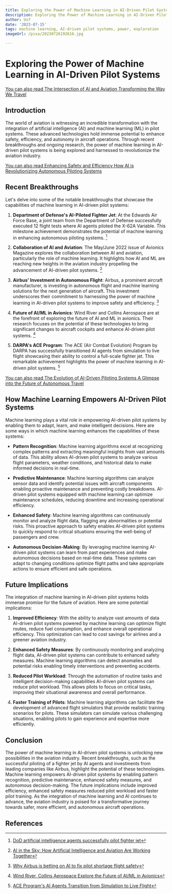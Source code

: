 ```yaml
---
title: Exploring the Power of Machine Learning in AI-Driven Pilot Systems
description: Exploring the Power of Machine Learning in AI-Driven Pilot Systems
author: Usf
date: '2023-07-15'
tags: machine learning, AI-driven pilot systems, power, exploration
imageUrl: /pixa/20230726192616.jpg

---
```

# Exploring the Power of Machine Learning in AI-Driven Pilot Systems

[You can also read The Intersection of  AI and  Aviation Transforming the Way We Travel](The%20Intersection%20of%20AI%20and%20Aviation%20Transforming%20the%20Way%20We%20Travel)


## Introduction

The world of aviation is witnessing an incredible transformation with the integration of artificial  intelligence (AI) and machine learning (ML) in pilot systems. These advanced technologies  hold immense  potential to enhance safety, efficiency, and autonomy in aircraft operations. Through recent  breakthroughs and  ongoing research, the power of machine learning in AI-driven pilot systems is being explored and harnessed to revolutionize the aviation industry.

[You can also read Enhancing Safety  and Efficiency  How  AI is  Revolutionizing Autonomous Piloting Systems](Enhancing%20Safety%20and%20Efficiency%20How%20AI%20is%20Revolutionizing%20Autonomous%20Piloting%20Systems)


## Recent Breakthroughs

Let's delve into some of the  notable  breakthroughs that showcase  the capabilities of machine learning in AI-driven pilot systems:

1.  **Department of  Defense's AI-Piloted Fighter Jet**: At the Edwards Air Force Base,  a joint  team from the Department of Defense successfully executed 12 flight tests where AI agents piloted the  X-62A Variable. This milestone achievement demonstrates the potential of machine learning in enhancing autonomous piloting systems. [^1^]

2. **Collaboration of AI and Aviation**: The May/June 2022 issue of Avionics  Magazine explores the collaboration between AI and aviation, particularly the  role of machine learning. It highlights how AI  and ML are reaching new heights in the aviation industry propelling the  advancement of AI-driven pilot systems. [^2^]

3. **Airbus' Investment in Autonomous Flight**: Airbus, a prominent aircraft manufacturer, is investing in autonomous flight and machine learning solutions for the  next generation of aircraft. This investment  underscores their commitment to harnessing the power of machine learning in AI-driven pilot systems to improve safety and efficiency.  [^3^]

4. **Future  of  AI/ML  in Avionics**: Wind River and Collins Aerospace are at the  forefront of exploring the future of AI and ML in avionics. Their research focuses on the potential of these technologies to bring significant changes to aircraft cockpits and enhance AI-driven pilot systems. [^4^]

5. **DARPA's ACE  Program**: The ACE (Air Combat Evolution) Program by DARPA  has successfully transitioned AI agents  from simulation to live flight  showcasing their ability to control a full-scale fighter jet. This remarkable achievement highlights the power of machine learning in AI-driven pilot systems. [^5^]

[You can also read The Evolution of AI-Driven Piloting Systems A Glimpse into the Future of Autonomous Travel](The%20Evolution%20of%20AI-Driven%20Piloting%20Systems%20A%20Glimpse%20into%20the%20Future%20of%20Autonomous%20Travel)


## How Machine Learning  Empowers AI-Driven Pilot Systems

Machine  learning plays a vital  role in empowering AI-driven pilot systems by enabling them to adapt, learn, and make intelligent decisions. Here are some ways in  which machine learning enhances the  capabilities of these systems:

- **Pattern Recognition**: Machine learning algorithms  excel at recognizing complex patterns and extracting meaningful insights from vast amounts of data.  This ability allows  AI-driven pilot systems to analyze various  flight parameters, weather conditions, and historical data to make informed  decisions in real-time.

- **Predictive  Maintenance**: Machine learning algorithms can analyze sensor data  and identify potential issues with aircraft components  enabling  proactive maintenance and preventing costly breakdowns. AI-driven pilot systems equipped with machine learning can optimize maintenance schedules, reducing downtime and increasing operational efficiency.

- **Enhanced Safety**: Machine learning algorithms can continuously  monitor and analyze flight data,  flagging any abnormalities or potential risks.  This  proactive approach to safety enables AI-driven pilot systems to quickly  respond to critical situations ensuring the well-being of passengers and crew.

- **Autonomous Decision-Making**: By leveraging machine learning AI-driven pilot  systems can learn from past experiences and make autonomous decisions based on real-time data. These systems can adapt to changing conditions optimize flight paths and take appropriate actions to ensure efficient and safe operations.

## Future Implications

The integration  of  machine learning in AI-driven pilot  systems holds immense promise for the future of aviation. Here are some potential implications:

1. **Improved Efficiency**: With the ability to analyze vast  amounts of data AI-driven pilot systems powered by machine learning can optimize flight routes, reduce fuel consumption, and  enhance overall operational efficiency. This optimization can lead to  cost savings for  airlines and a greener aviation industry.

2. **Enhanced Safety Measures**:  By continuously  monitoring and analyzing flight data, AI-driven  pilot systems can contribute to  enhanced safety measures. Machine learning algorithms can detect anomalies and potential risks enabling timely  interventions and  preventing accidents.

3. **Reduced Pilot Workload**: Through the  automation of routine tasks  and  intelligent decision-making capabilities AI-driven pilot systems can reduce pilot workload. This allows pilots to focus on critical  tasks, improving  their situational awareness and overall performance.

4. **Faster Training of Pilots**: Machine learning algorithms can facilitate the development of advanced flight  simulators that provide realistic training scenarios for pilots. These simulators can simulate various challenging situations, enabling pilots to  gain  experience  and expertise more efficiently.

## Conclusion

The power of machine learning in AI-driven pilot systems  is unlocking  new possibilities in the aviation industry. Recent breakthroughs, such as the successful piloting of a fighter jet by AI agents and investments from leading companies like Airbus, highlight the potential of  these technologies. Machine learning empowers AI-driven pilot systems by enabling pattern  recognition, predictive maintenance, enhanced safety measures, and autonomous  decision-making. The future implications include improved efficiency, enhanced safety measures reduced pilot workload and  faster pilot training. As the integration of machine learning and AI continues to  advance, the aviation industry is poised for a transformative journey  towards safer, more  efficient, and autonomous aircraft operations.

## References

[^1^]: [DoD artificial intelligence agents successfully pilot  fighter jet](https://www.edwards.af.mil/News/Article/3297083/dod-artificial-intelligence-agents-successfully-pilot-fighter-jet/)
[^2^]: [AI in the Sky: How Artificial Intelligence  and Aviation Are Working Together](https://interactive.aviationtoday.com/avionicsmagazine/may-june-2022/ai-in-the-sky-how-artificial-intelligence-and-aviation-are-working-together/)
[^3^]: [Why Airbus is betting  on  AI  to fix pilot shortage flight safety](https://venturebeat.com/ai/why-airbus-is-betting-on-ai-to-fix-pilot-shortage-flight-safety/)
[^4^]: [Wind River, Collins Aerospace Explore the Future of AI/ML in Avionics](https://www.mobilityengineeringtech.com/component/content/article/ae/stories/news/44105)
[^5^]: [ACE Program's AI Agents Transition from Simulation to Live Flight](https://www.darpa.mil/news-events/2023-02-13)